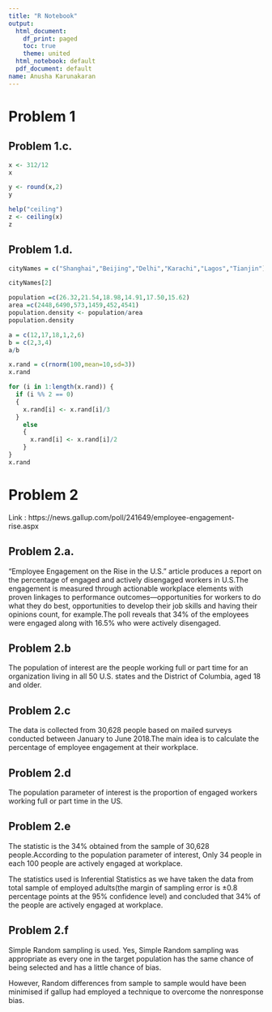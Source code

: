 ---
title: "R Notebook"
output:
  html_document:
    df_print: paged
    toc: true
    theme: united
  html_notebook: default
  pdf_document: default
name: Anusha Karunakaran
---

# Problem 1


## Problem 1.c.

<!-- Arithmetic Operations. --> 

```{r}
x <- 312/12
x
```
```{r}
y <- round(x,2)
y
```
```{r}
help("ceiling")
z <- ceiling(x)
z
```

## Problem 1.d.

<!-- Vectors. --> 

```{r}
cityNames = c("Shanghai","Beijing","Delhi","Karachi","Lagos","Tianjin")
```

```{r}
cityNames[2]
```

```{r}
population =c(26.32,21.54,18.98,14.91,17.50,15.62)
area =c(2448,6490,573,1459,452,4541)
population.density <- population/area
population.density
```


```{r}
a = c(12,17,18,1,2,6)
b = c(2,3,4)
a/b
```


```{r}
x.rand = c(rnorm(100,mean=10,sd=3))
x.rand
```

```{r}
for (i in 1:length(x.rand)) {
  if (i %% 2 == 0) 
  {
    x.rand[i] <- x.rand[i]/3
  }
    else
    {
      x.rand[i] <- x.rand[i]/2
    }
}
x.rand

```


# Problem 2

Link : https://news.gallup.com/poll/241649/employee-engagement-rise.aspx

## Problem 2.a.

<!-- Summary of the article. --> 

"Employee Engagement on the Rise in the U.S." article produces a report on the percentage of engaged and actively disengaged workers in U.S.The engagement is measured through actionable workplace elements with proven linkages to performance outcomes—opportunities for workers to do what they do best, opportunities to develop their job skills and having their opinions count, for example.The poll reveals that 34% of the employees were engaged along with 16.5% who were actively disengaged.

## Problem 2.b

<!-- Population of interest. --> 

The population of interest are the people working full or part time for an organization living in all 50 U.S. states and the District of Columbia, aged 18 and older.

## Problem 2.c

<!-- Description of the data. --> 

The data is collected from 30,628 people based on mailed surveys conducted between January to June 2018.The main idea is to calculate the percentage of employee engagement at their workplace.

## Problem 2.d

<!-- Population parameter of interest. --> 

The population parameter of interest is the proportion of engaged workers working full or part time in the US.

## Problem 2.e  

<!-- Statistic used to estimate the parameter --> 

The statistic is the 34% obtained from the sample of 30,628 people.According to the population parameter of interest, Only 34 people in each 100 people are actively engaged at workplace.

The statistics used is Inferential Statistics as we have taken the data from total sample of employed adults(the margin of sampling error is ±0.8 percentage points at the 95% confidence level) and concluded that 34% of the people are actively engaged at workplace.


## Problem 2.f  

<!-- Sampling Technique --> 

Simple Random sampling is used. Yes, Simple Random sampling was appropriate as every one in the target population has the same chance of being selected and has a little chance of bias.

However, Random differences from sample to sample would have been minimised if gallup had employed a technique to overcome the nonresponse bias.

























